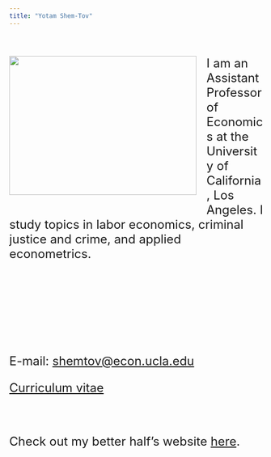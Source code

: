```yaml
---
title: "Yotam Shem-Tov"
---
```


 <!-- # To install icons I use the oackage library("icon") that can be installed using: devtools::install_github("ropenscilabs/icon") -->

<!-- To compile -->
<!-- library(rmarkdown) -->
<!-- render_site() -->


<!-- To push to github I use the following commands in the command line: -->
<!-- git add --all -->
<!-- git commit -m "CV updates" -->
<!-- git push -u origin master -->

<!-- <br><br> -->

<!-- <br><br> -->

<div class="page__inner-wrap" markdown="1">
<header><h1 class="page__title" itemprop="headline"></h1></header><section class="page__content" itemprop="text"><p><img class="img-responsive" style="float: left; margin: 0px 20px 20px 0px;" src="files/yotam3.jpg" width="370" height="275">
<font size="5"> 


I am an Assistant Professor of Economics at the University of California, Los Angeles. I study topics in labor economics, criminal justice and crime, and applied econometrics. 
<!-- I received a Ph.D. in Economics from UC Berkeley in May 2019. Before that, I completed an M.A. in Economics and a B.A. in Economics and Philosophy from Tel-Aviv University.    -->

&nbsp;

&nbsp;

&nbsp;

<!-- E-mail: shemtov@econ.ucla.edu -->
E-mail: <a href="shemtov@econ.ucla.edu" target="_blank"> shemtov@econ.ucla.edu</a></p></section>
<a href="files/CV_Yotam_ShemTov.pdf" target="_blank">Curriculum vitae</a></p></section>

<!-- &nbsp; -->

<!--  **UCLA students**: Schedule a <a href="https://calendly.com/shem-tov/15min" target="_blank">15-min</a> meeting with me (feel free to register for more than one slot) -->

&nbsp;



Check out my better half's website <a href="https://sites.google.com/site/julianalondonovelez/home" target="_blank">here</a>.

<font size="3">
</div>

<br><br>
<br><br>
<!-- <br><br> -->

<!-- --- -->
<!-- ## Working papers -->
<!-- ### New Estimates of the Behavioral and Incapacitation Effects of Prison -->
<!-- #### with Evan K. Rose  (Job Market Paper) -->

<!-- U.S. courts provide constitutionally mandated legal services to indigent defendants via private court-appointed attorneys and public defenders' organizations. I investigate the relative efficacy of these two modes of indigent defense by comparing outcomes of co-defendants assigned either a public defender or a private court-appointed attorney within the same case. Using data from San Francisco and federal district courts, I argue and show empirically that in multiple defendant cases public defender assignment is as good as random. Estimates show that public defenders reduce the probability of any prison sentences by 22%, as well as the length of prison by 10%.   -->

<!-- --- -->
<!-- ## Working papers -->

<!-- aass -->

<!-- aassa -->

<!-- </body> -->



<!-- sdsdsd -->


<!-- <img style="float: right;" src="Screenshot from 2016-05-06 11:00:07.png"> -->



